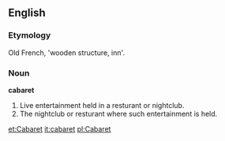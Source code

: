 ==English==

===Etymology===
Old French, 'wooden structure, inn'.

===Noun===
'''cabaret'''
# Live entertainment held in a resturant or nightclub.
# The nightclub or resturant where such entertainment is held.

[[et:Cabaret]]
[[it:cabaret]]
[[pl:Cabaret]]